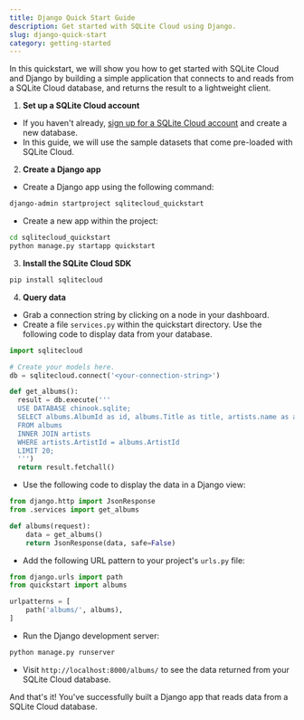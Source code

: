 ```yaml
---
title: Django Quick Start Guide
description: Get started with SQLite Cloud using Django.
slug: django-quick-start
category: getting-started
---
```


In this quickstart, we will show you how to get started with SQLite Cloud and Django by building a simple application that connects to and reads from a SQLite Cloud database, and returns the result to a lightweight client.

1. **Set up a SQLite Cloud account**
  - If you haven't already, [sign up for a SQLite Cloud account](https://sqlitecloud.io/register) and create a new database.
  - In this guide, we will use the sample datasets that come pre-loaded with SQLite Cloud.

2. **Create a Django app**
  - Create a Django app using the following command:
```bash
django-admin startproject sqlitecloud_quickstart
```
  - Create a new app within the project:
```bash
cd sqlitecloud_quickstart
python manage.py startapp quickstart
```

3. **Install the SQLite Cloud SDK**
```bash
pip install sqlitecloud
```

4. **Query data**
  - Grab a connection string by clicking on a node in your dashboard.
  - Create a file `services.py` within the quickstart directory. Use the following code to display data from your database.

```python
import sqlitecloud

# Create your models here.
db = sqlitecloud.connect('<your-connection-string>')

def get_albums():
  result = db.execute('''
  USE DATABASE chinook.sqlite; 
  SELECT albums.AlbumId as id, albums.Title as title, artists.name as artist
  FROM albums 
  INNER JOIN artists 
  WHERE artists.ArtistId = albums.ArtistId
  LIMIT 20;
  ''')
  return result.fetchall()

```
  - Use the following code to display the data in a Django view:
```python
from django.http import JsonResponse
from .services import get_albums

def albums(request):
    data = get_albums()
    return JsonResponse(data, safe=False)
```
  - Add the following URL pattern to your project's `urls.py` file:
```python
from django.urls import path
from quickstart import albums

urlpatterns = [
    path('albums/', albums),
]
```
  - Run the Django development server:
```bash
python manage.py runserver
```
  - Visit `http://localhost:8000/albums/` to see the data returned from your SQLite Cloud database.

And that's it! You've successfully built a Django app that reads data from a SQLite Cloud database.
